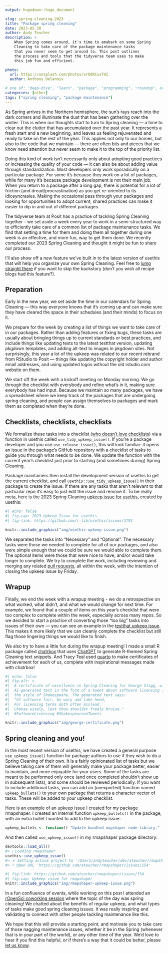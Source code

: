 ```yaml
---
output: hugodown::hugo_document

slug: spring-cleaning-2023
title: "Package spring cleaning"
date: 2023-05-30
author: Andy Teucher
description: >
    When Spring comes around, it's time to emabark on some Spring
    Cleaning to take care of the package maintenance tasks 
    that you never seem to get around to. This post outlines
    the process and tools that the tidyverse team uses to make 
    this job fun and efficient.

photo:
  url: https://unsplash.com/photos/urUdKCxsTUI
  author: Anthony Delanoix

# one of: "deep-dive", "learn", "package", "programming", "roundup", or "other"
categories: [other]
tags: ["spring cleaning", "package maintenance"]
---
```


```{=html}
<!--
TODO:
* [x] Look over / edit the post's title in the yaml
* [x] Edit (or delete) the description; note this appears in the Twitter card
* [x] Pick category and tags (see existing with `hugodown::tidy_show_meta()`)
* [x] Find photo & update yaml metadata
* [x] Create `thumbnail-sq.jpg`; height and width should be equal
* [x] Create `thumbnail-wd.jpg`; width should be >5x height
* [x] `hugodown::use_tidy_thumbnails()`
* [ ] `Add intro sentence, e.g. the standard tagline for the package
* [ ] `usethis::use_tidy_thanks()`
-->
```

<style>
p.caption {
  color:#696969; 
  font-style: italic;
}
</style>

As Spring arrives in the Northern hemisphere, the sun's rays reach into the dark corners and illuminate the dust that has been gathering over the winter. This is when our thoughts start to turn to Spring cleaning --- a time to clear out the clutter that has accumulated over the past year. It represents a fresh start and a new beginning, and leaves us feeling rejuvenated and ready to take on the rest of the year. This applies not only to our homes, but also to the code that we maintain --- there are often bits and pieces that we know need attention but never seem to make it to the top of the priority list.

Doing this kind of work isn't necessarily only about adopting good practices or increasing the quality of your code --- it can also be about adding value through standardization. Most developers only work sporadically on a particular package. For some it's because they work on a lot of packages, while for many it's because package development is not their main job. When you return to a package after a long gap, there is potential for a lot of friction (and dread/procrastination) as you get re-oriented to its idiosyncrasies. Making the occasional pass through your packages and looking for opportunities to adopt current, shared practices can make it easier to dip in and out of different packages.

The tidyverse team at Posit has a practice of tackling Spring Cleaning together - we set aside a week every year to work in a semi-structured way to efficiently take care of a common list of package maintenance tasks. We find that setting a time for them and doing them all together during one week is an effective, and more fun, way to get them done. We recently completed our 2023 Spring Cleaning and thought it might be fun to share our process. 

I'll also show off a new feature we've built in to the latest version of usethis that will help you organize your own Spring Cleaning. Feel free to [jump straight there](#spring-cleaning-and-you) if you want to skip the backstory (don't you wish
all recipe blogs had this feature?).

## Preparation

Early in the new year, we set aside the time in our calendars for Spring Cleaning --- this way everyone knows that it's coming up and can make sure they have cleared the space in their schedules (and their minds) to focus on it.

We prepare for the week by creating a list of things we want to take care of in our packages. Rather than adding features or fixing bugs, these tasks are usually about bringing things up to current standards or best practices, and include things like updating tests to the latest testthat version, updating pkgdown templates, and adding alt-text to images in pkgdown sites. Not surprisingly, this year a lot of the upkeep was related to our recent rebrand from RStudio to Posit --- things like updating the copyright holder and author email addresses, and using updated logos without the old rstudio.com website on them.

We start off the week with a kickoff meeting on Monday morning. We go through the checklist with everybody and refine what's in it, making sure everybody has had input. Because we maintain so many packages, we have a spreadsheet where we keep track of the packages that are undergoing spring cleaning, and people can assign themselves to packages and mark them as completed when they're done.

## Checklists, checklists, checklists

We formalize these tasks into a checklist ([who doesn't love checklists](https://atulgawande.com/book/the-checklist-manifesto/)) via a function in usethis called `use_tidy_upkeep_issue()`. If you're a package developer and you use `use_release_issue()`, this will look familiar: it opens an issue in the package's GitHub repository with a checklist of tasks to guide you through what needs to be done. We update the function with the current year's checklist just prior to starting (and sometimes during) Spring Cleaning.

Package maintainers then install the development version of usethis to get the current checklist, and call `usethis::use_tidy_upkeep_issue()` in their package to create the issue. If there are any tasks that aren't relevant to that particular repo it's easy to just edit the issue and remove it. To be really meta, here is the 2023 Spring Cleaning [upkeep issue for usethis](https://github.com/r-lib/usethis/issues/1791), created by usethis:

```r
#| echo: false
#| fig-cap: 2023 Upkeep Issue for usethis
#| fig-link: https://github.com/r-lib/usethis/issues/1791

knitr::include_graphics("img/usethis-upkeep-issue.png")
```

We separated the tasks into "Necessary" and "Optional". The necessary tasks were those we needed to complete for all of our packages, and also were simple enough that we could be sure we would able to complete them. The optional items were those that were nice to have, and/or would take longer to complete. We try to complete the work, including reviewing and merging any related [pull requests](https://github.com/tidymodels/dials/pull/275), all within the week, with the intention of closing the upkeep issue by Friday.

## Wrapup

Finally, we end the week with a wrapup meeting - we do a retrospective on what worked, what didn't, and what we would change for next time. For example, we found that a couple of items on this year's checklist that were too complex to complete within the week, especially across many repos. So we decided to start a practice of converting those "too big" tasks into issues of their own --- you can see an example in the [testthat upkeep issue](https://github.com/r-lib/testthat/issues/1749). This makes it more likely that we can cleanly complete the checklist but still flag those lingering things we would like to finish. 

We also try to have a little fun during the wrapup meeting! I made a small R package called [chatrbox](https://github.com/ateucher/chatrbox) that uses [ChatGPT](https://openai.com/blog/chatgpt) to generate R-themed Spring Cleaning text snippets. And Tracy Teal used [quarto](https://quarto.org/) to make certificates of achievement for each of us, complete with inspirational messages made with chatrbox!

```r
#| echo: false
#| fig-alt: >
#|  A certificate of excellence in Spring Cleaning for George Stagg, with
#|  AI-generated text in the form of a tweet about software licensing in
#|  the style of Shakespeare. The generated text says:
#|  "Of software fair, be wary and take heed,
#|  For licensing terms doth often mislead.
#|  Choose wisely, lest thou shouldst freely bruise."
#|  #SoftwareLicensing #ShakespeareanTweets

knitr::include_graphics("img/george-certificate.png")
```

## Spring cleaning and you!

In the most recent version of usethis, we have created a general purpose `use_upkeep_issue()` function for package authors to use if they wish to do a Spring Cleaning of their own. It is a fairly opinionated list of tasks but we believe taking care of them will generally make your package better, easier to maintain, and more enjoyable for your users. Some of the tasks are meant to be performed only once (and once completed shouldn't show up in subsequent lists), and some should be reviewed periodically. If you want to include additional tasks, you can add an (unexported) function named `upkeep_bullets()` to your own package that returns a character vector of tasks. These will be added to your upkeep checklist. 

Here is an example of an upkeep issue I created for my package rmapshaper. I created an internal function `upkeep_bullets()` in the package, with an extra bullet I wanted to add to the upkeep issue: 

```r
upkeep_bullets <- function() "Update bundled mapshaper node library."
```

And then called `use_upkeep_issue()` in my rmapshaper package directory:

```r
devtools::load_all()
#> ℹ Loading rmapshaper
usethis::use_upkeep_issue()
#> ✔ Setting active project to '/Users/andyteucher/dev/ateucher/rmapshaper'
#> • Open URL 'https://github.com/ateucher/rmapshaper/issues/154'
```

```r
#| fig-link: https://github.com/ateucher/rmapshaper/issues/154
#| fig-cap: Upkeep issue for rmapshaper
knitr::include_graphics("img/rmapshaper-upkeep-issue.png")
```

In a fun confluence of events, while working on this post I attended an [rOpenSci coworking session](https://ropensci.org/events/coworking-2023-05/) where the topic of the day was spring cleaning!  We chatted about the benefits of regular upkeep, and what types of tasks make good spring cleaning issues. It was really inspiring and validating to connect with other people tackling maintenance like this. 

We hope that this will provide a starting point, and motivate you to take care of those nagging maintenance issues, whether it be in the Spring (whenever that is in your part of the world), or any other time of the year. We'd love to hear if you find this helpful, or if there's a way that it could be better, please [let us know](https://github.com/r-lib/usethis/issues).
